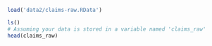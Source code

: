 

```r
load('data2/claims-raw.RData')
```

```r
ls()
# Assuming your data is stored in a variable named 'claims_raw'
head(claims_raw)
```

 